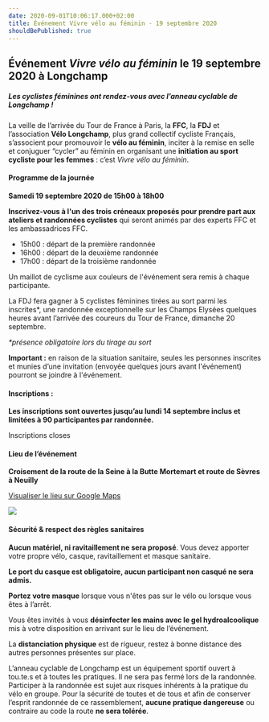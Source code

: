 ```yaml
---
date: 2020-09-01T10:06:17.000+02:00
title: Événement Vivre vélo au féminin - 19 septembre 2020
shouldBePublished: true
---
```


## Événement _Vivre vélo au féminin_ le 19 septembre 2020 à Longchamp

##### **Les cyclistes féminines ont rendez-vous avec l’anneau cyclable de Longchamp !**

La veille de l’arrivée du Tour de France à Paris, la **FFC**, la **FDJ** et l’association **Vélo Longchamp**, plus grand collectif cycliste Français, s’associent pour promouvoir le **vélo au féminin**, inciter à la remise en selle et conjuguer “cycler” au féminin en organisant une **initiation au sport cycliste pour les femmes** : c’est _Vivre vélo au féminin_.

#### Programme de la journée

**Samedi 19 septembre 2020 de 15h00 à 18h00**

**Inscrivez-vous à l'un des trois créneaux proposés pour prendre part aux ateliers et randonnées cyclistes** qui seront animés par des experts FFC et les ambassadrices FFC.

- 15h00 : départ de la première randonnée
- 16h00 : départ de la deuxième randonnée
- 17h00 : départ de la troisième randonnée

Un maillot de cyclisme aux couleurs de l'événement sera remis à chaque participante.

La FDJ fera gagner à 5 cyclistes féminines tirées au sort parmi les inscrites\*, une randonnée exceptionnelle sur les Champs Elysées quelques heures avant l’arrivée des coureurs du Tour de France, dimanche 20 septembre.

_\*présence obligatoire lors du tirage au sort_

**Important :** en raison de la situation sanitaire, seules les personnes inscrites et munies d’une invitation (envoyée quelques jours avant l'événement) pourront se joindre à l'événement.

#### Inscriptions :

**Les inscriptions sont ouvertes jusqu’au lundi 14 septembre inclus et limitées à 90 participantes par randonnée.**

Inscriptions closes

#### Lieu de l’événement

**Croisement de la route de la Seine à la Butte Mortemart et route de Sèvres à Neuilly**

[Visualiser le lieu sur Google Maps](https://www.google.com/maps/@48.8514801,2.2369612,3a,75y,253.85h,93.15t/data=!3m7!1e1!3m5!1sdngsX0Ndc6xw3sHIdDCjWg!2e0!6s%2F%2Fgeo3.ggpht.com%2Fcbk%3Fpanoid%3DdngsX0Ndc6xw3sHIdDCjWg%26output%3Dthumbnail%26cb_client%3Dmaps_sv.tactile.gps%26thumb%3D2%26w%3D203%26h%3D100%26yaw%3D322.86356%26pitch%3D0%26thumbfov%3D100!7i16384!8i8192?hl=fr "Entrée de l'événement")

<Img src="lieu_evenement_vivre_velo_au_feminin.png" />

#### **Sécurité & respect des règles sanitaires**

**Aucun matériel, ni ravitaillement ne sera proposé**. Vous devez apporter votre propre vélo, casque, ravitaillement et masque sanitaire.

**Le port du casque est obligatoire, aucun participant non casqué ne sera admis.**

**Portez votre masque** lorsque vous n'êtes pas sur le vélo ou lorsque vous êtes à l’arrêt.

Vous êtes invités à vous **désinfecter les mains avec le gel hydroalcoolique** mis à votre disposition en arrivant sur le lieu de l’événement.

La **distanciation physique** est de rigueur, restez à bonne distance des autres personnes présentes sur place.

L’anneau cyclable de Longchamp est un équipement sportif ouvert à tou.te.s et à toutes les pratiques. Il ne sera pas fermé lors de la randonnée. Participer à la randonnée est sujet aux risques inhérents à la pratique du vélo en groupe. Pour la sécurité de toutes et de tous et afin de conserver l’esprit randonnée de ce rassemblement, **aucune pratique dangereuse** ou contraire au code la route **ne sera tolérée**.
